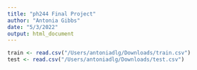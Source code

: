 ```yaml
---
title: "ph244 Final Project"
author: "Antonia Gibbs"
date: "5/3/2022"
output: html_document
---
```



```r
train <- read.csv("/Users/antoniadlg/Downloads/train.csv")
test <- read.csv("/Users/antoniadlg/Downloads/test.csv")

```

